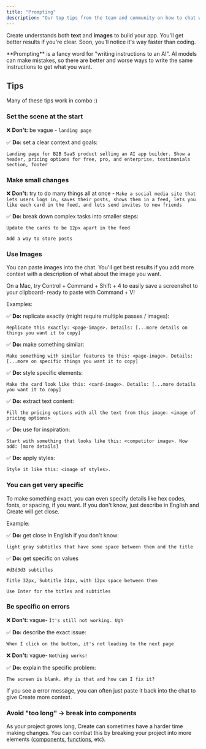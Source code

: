 ```yaml
---
title: "Prompting"
description: "Our top tips from the team and community on how to chat with Create to build apps"
---
```


Create understands both **text** and **images** to build your app. You'll get better results if you're clear. Soon, you'll notice it's way faster than coding.

<Info>
**Prompting** is a fancy word for "writing instructions to an AI". AI models can make mistakes, so there are better and worse ways to write the same instructions to get what you want.
</Info>

## Tips

Many of these tips work in combo :)

### Set the scene at the start

❌ **Don't:** be vague - `landing page`

✅ **Do:** set a clear context and goals:
```
Landing page for B2B SaaS product selling an AI app builder. Show a header, pricing options for free, pro, and enterprise, testimonials section, footer
```

### Make small changes

❌ **Don't:** try to do many things all at once - `Make a social media site that lets users logs in, saves their posts, shows them in a feed, lets you like each card in the feed, and lets send invites to new friends`

✅ **Do:** break down complex tasks into smaller steps:
```
Update the cards to be 12px apart in the feed 
```

```
Add a way to store posts
```

### Use Images

You can paste images into the chat. You'll get best results if you add more context with a description of what about the image you want.

<Info>
On a Mac, try Control + Command + Shift + 4 to easily save a screenshot to your clipboard- ready to paste with Command + V!
</Info>

Examples:

✅ **Do:** replicate exactly (might require multiple passes / images):
```
Replicate this exactly: <page-image>. Details: [...more details on things you want it to copy]
```

✅ **Do:** make something similar:
```
Make something with similar features to this: <page-image>. Details: [...more on specific things you want it to copy]
```

✅ **Do:** style specific elements:
```
Make the card look like this: <card-image>. Details: [...more details you want it to copy]
```

✅ **Do:** extract text content:
```
Fill the pricing options with all the text from this image: <image of pricing options>
```

✅ **Do:** use for inspiration:
```
Start with something that looks like this: <competitor image>. Now add: [more details]
```

✅ **Do:** apply styles:
```
Style it like this: <image of styles>.
```

### You can get very specific

To make something exact, you can even specify details like hex codes, fonts, or spacing, if you want. If you don't know, just describe in English and Create will get close.

Example:

✅ **Do:** get close in English if you don't know: 

```
light gray subtitles that have some space between them and the title
```

✅ **Do:** get specific on values  

```
#d3d3d3 subtitles
```

```
Title 32px, Subtitle 24px, with 12px space between them
```

```
Use Inter for the titles and subtitles
```

### Be specific on errors

❌ **Don't:** vague- `It's still not working. Ugh`

✅ **Do:** describe the exact issue:

```
When I click on the button, it's not leading to the next page
```

❌ **Don't:** vague- `Nothing works!`

✅ **Do:** explain the specific problem:

```
The screen is blank. Why is that and how can I fix it?
```

If you see a error message, you can often just paste it back into the chat to give Create more context.

### Avoid "too long" → break into components

As your project grows long, Create can sometimes have a harder time making changes. You can combat this by breaking your project into more elements ([components](/builder/components), [functions](/builder/functions), etc).